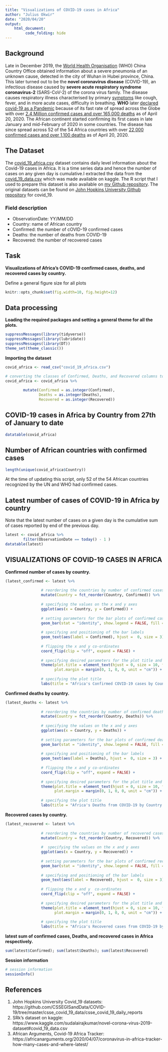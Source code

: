 ```yaml
---
title: "Visualizations of COVID-19 cases in Africa"
author: "Julius Okwir"
date: "2020/04/20"
output:
    html_document:
         code_folding: hide
---
```


## Background
Late in December 2019, the [World Health Organisation](https://www.who.int/emergencies/diseases/novel-coronavirus-2019/events-as-they-happen) (WHO) China Country Office obtained information about a severe pneumonia of an unknown cause, detected in the city of Wuhan in Hubei province, China. This later turned out to be the **novel coronavirus disease** (COVID-19), an infectious disease caused by **severe acute respiratory syndrome coronavirus-2** (SARS-CoV-2) of the corona virus family. The disease causes respiratory illness characterised by primary [symptoms](https://www.cdc.gov/coronavirus/2019-ncov/symptoms-testing/symptoms.html) like cough, fever, and in more acute cases, difficulty in breathing. **WHO** later [declared covid-19 as a Pandemic](https://time.com/5791661/who-coronavirus-pandemic-declaration/) because of its fast rate of spread across the Globe with over [2.4 Million confirmed cases and over 165,000 deaths](https://coronavirus.jhu.edu/map.html) as of April 20, 2020. The African continent started confirming its first cases in late January and mid-February of 2020 in some countries. The disease has since spread across 52 of the 54 Africa countries with over [22,000 confirmed cases and over 1,100 deaths](https://africanarguments.org/2020/04/07/coronavirus-in-africa-tracker-how-many-cases-and-where-latest/) as of April 20, 2020. 

## The Dataset
The [covid_19_africa.csv](https://github.com/ju-ok/Covid-19-Africa.git) dataset contains daily level information about the Covid-19 cases in Africa.
It is a time series data and hence the number of cases on any given day is cumulative.I extracted the data from the [covid_19_data.csv](https://www.kaggle.com/sudalairajkumar/novel-corona-virus-2019-dataset#covid_19_data.csv) which was made available on kaggle. The R script that I used to prepare this dataset is also available on [my Github repository](https://github.com/ju-ok/Covid-19-Africa.git). The original datasets can be found on [John Hopkins University Github repository](https://github.com/CSSEGISandData/COVID-19/tree/master/csse_covid_19_data/csse_covid_19_daily_reports) for covid_19. 

### Field description
- ObservationDate: YY/MM/DD
- Country: name of African country
- Confirmed: the number of cOVID-19 confirmed cases
- Deaths:  the number of deaths from COVID-19
- Recovered: the number of recovered cases

## Task
**Visualizations of Africa’s COVID-19 confirmed cases, deaths, and recovered cases by country.** 

Define a general figure size for all plots
```r
knitr::opts_chunk$set(fig.width=10, fig.height=12) 
```

## Data processing
**Loading the required packages and setting a general theme for all the plots.**
```r
suppressMessages(library(tidyverse))
suppressMessages(library(lubridate))
suppressMessages(library(DT))
theme_set(theme_classic())
```

**Importing the dataset**
```r
covid_africa <- read_csv("covid_19_africa.csv")

# converting the classes of Confirmed, Deaths, and Recovered columns to class integer
covid_africa <- covid_africa %>%
        
        mutate(Confirmed = as.integer(Confirmed), 
               Deaths = as.integer(Deaths),
               Recovered = as.integer(Recovered))
```

## COVID-19 cases in Africa by Country from 27th of January to date
```r
datatable(covid_africa)
```

## Number of African countries with confirmed cases
```r
length(unique(covid_africa$Country))
```
At the time of updating this script, only 52 of the 54 African countries recognized by the UN and WHO had confirmed cases.

## Latest number of cases of COVID-19 in Africa by country 
Note that the latest number of cases on a given day is the cumulative sum of cases reported by end of the previous day.
```r
latest <- covid_africa %>%
        filter(ObservationDate == today() - 1 )
datatable(latest)
```

## VISUALIZATIONS OF COVID-19 CASES IN AFRICA
**Confirmed number of cases by country.**
```r
(latest_confirmed <- latest %>%
                
                # reordering the countries by number of confirmed cases i.e highest to lowest
                mutate(Country = fct_reorder(Country, Confirmed)) %>%
                
                # specifying the values on the x and y axes 
                ggplot(aes(x = Country, y = Confirmed)) +
                
                # setting parameters for the bar plots of confirmed cases by country
                geom_bar(stat = "identity", show.legend = FALSE, fill = "orange", width = 0.6) + 
                
                # specifying and positioning of the bar labels
                geom_text(aes(label = Confirmed), hjust =  0, size = 3) +
                
                # flipping the x and y co-ordinates
                coord_flip(clip = "off", expand = FALSE) +
                
                # specifying desired parameters for the plot title and margin
                theme(plot.title = element_text(hjust = 0, size = 10, face = "bold"),
                      plot.margin = margin(0, 1, 0, 0, unit = "cm")) +
                
                # specifying the plot title
                labs(title = "Africa's Confirmed COVID-19 cases by Country. 2020-04-20"))
```

**Confirmed deaths by country.**
```r
(latest_deaths <- latest %>%
                
                # reordering the countries by number of confirmed deaths i.e highest to lowest
                mutate(Country = fct_reorder(Country, Deaths)) %>%
                
                # specifying the values on the x and y axes 
                ggplot(aes(x = Country, y = Deaths)) +
                
                # setting parameters for the bar plots of confirmed deaths by country
                geom_bar(stat = "identity", show.legend = FALSE, fill = "red", width = 0.6) +
                
                # specifying and positioning of the bar labels
                geom_text(aes(label = Deaths), hjust =  0, size = 3) +
                
                # flipping the x and y co-ordinates
                coord_flip(clip = "off", expand = FALSE) +
                
                # specifying desired parameters for the plot title and margin
                theme(plot.title = element_text(hjust = 0, size = 10, face = "bold"),
                      plot.margin = margin(0, 1, 0, 0, unit = "cm")) +
                
                # specifying the plot title
                labs(title = "Africa's Deaths from COVID-19 by Country. 2020-04-20"))

```

**Recovered cases by country.**
```r
(latest_recovered <- latest %>%
                
                # reordering the countries by number of recovered cases i.e highest to lowest
                mutate(Country = fct_reorder(Country, Recovered)) %>%
                
                #  specifying the values on the x and y axes 
                ggplot(aes(x = Country, y = Recovered)) +
                
                # setting parameters for the bar plots of confirmed recoveries by country
                geom_bar(stat = "identity", show.legend = FALSE, fill = "green", width = 0.6) + 
                
                # specifying and positioning of the bar labels
                geom_text(aes(label = Recovered), hjust =  0, size = 3) +
                
                # flipping the x and y  co-ordinates
                coord_flip(clip = "off", expand = FALSE) +
                
                # specifying desired parameters for the plot title and margin
                theme(plot.title = element_text(hjust = 0, size = 10, face = "bold"),
                      plot.margin = margin(0, 1, 0, 0, unit = "cm")) +
                
                # specifying the plot title
                labs(title = "Africa's Recovered cases from COVID-19 by Country. 2020-04-20"))
```

**latest sum of confirmed cases, Deaths, and recovered cases in Africa respectively.**
```r
sum(latest$Confirmed); sum(latest$Deaths); sum(latest$Recovered)
```

**Session information**
```r
# session information
sessionInfo()
```

## References
1. John Hopkins University Covid_19 datasets: 
https://github.com/CSSEGISandData/COVID-19/tree/master/csse_covid_19_data/csse_covid_19_daily_reports
2. SRk's dataset on kaggle: https://www.kaggle.com/sudalairajkumar/novel-corona-virus-2019-dataset#covid_19_data.csv
3. African Arguments, Covid-19 Africa Tracker: 
https://africanarguments.org/2020/04/07/coronavirus-in-africa-tracker-how-many-cases-and-where-latest/











